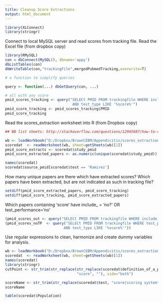```yaml
---
title: Cleanup Score Extractions
output: html_document
---
```



```r
library(XLConnect)
library(stringr)
```

Connect to local MySQL server and read scores from tracking file.
Read the Excel file (from dropbox copy)

```r
library(RMySQL)
con = dbConnect(MySQL(), dbname='appy')
dbListTables(con)
dbWriteTable(con,"trackingFile",mergedPubmedTracking,overwrite=T)

# a function to simplify queries

query <- function(...) dbGetQuery(con, ...) 

# all with any score
pmid_scores_tracking <- query("SELECt PMID FROM trackingfile WHERE include_ = 'yes' AND test_performance = 'yes' 
                               AND test_type LIKE '%score%'")
pmid_score_tracking <- pmid_scores_tracking$PMID
pmid_score_tracking
```

Read the scores_extraction worksheet into R (from Dropbox copy)

```r
## NB list sheets: http://stackoverflow.com/questions/12945687/how-to-read-all-worksheets-in-an-excel-workbook-into-an-r-list-with-data-frame-e

wb <- loadWorkbook("D:/Dropbox/BrownCEBM/Appendicitis/scores_extraction_6-23-2014.xlsx")
scoredat  <- readWorksheet(wb, sheet=getSheets(wb)[1])
pmid_score_extracts <- scoredat$study_pmid
pmid_score_extracted_papers <- as.numeric(unique(scoredat$study_pmid))

names(scoredat)
scoredat$source_pmid[scoredat$test == 'Ramirez']
```

How many unique papers are there which have extracted scores?
Which papers have been extracted, but are not indicated as such in tracking file?

```r

setdiff(pmid_score_extracted_papers, pmid_score_tracking)
setdiff(pmid_score_tracking, pmid_score_extracted_papers)


```

Which papers containing 'score' have include_ = 'no?' OR test_performance='no'

```r
(pmid_scores_out <- query("SELECt PMID FROM trackingfile WHERE include_ = 'no?' AND test_type LIKE '%score%'"))
(pmid_scores_noTP  <- query("SELECt PMID FROM trackingfile WHERE test_performance = 'no?' 
                           AND test_type LIKE '%score%'"))

```

Use regular expressions to clean, harmonize and create dummy variables for analysis.


```r
wb <- loadWorkbook("D:/Dropbox/BrownCEBM/Appendicitis/scores_extraction_6-23-2014.xlsx")
scoredat  <- readWorksheet(wb, sheet=getSheets(wb)[1])
names(scoredat)
library(stringr)
cutPoint <- str_trim(str_replace(str_replace(scoredat$definition_of_a_positive_test, ">=", ""),
                                 "score", ""), side="both")

scoreName <- str_trim(str_replace(scoredat$test, "score|scoring system", ""), side="both")
scoreName

table(scoredat$Population)
```





